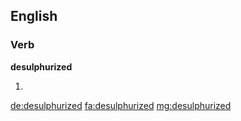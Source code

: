 ==English==

===Verb===
'''desulphurized'''

# {{en-past of|desulphurize}}

[[de:desulphurized]]
[[fa:desulphurized]]
[[mg:desulphurized]]
